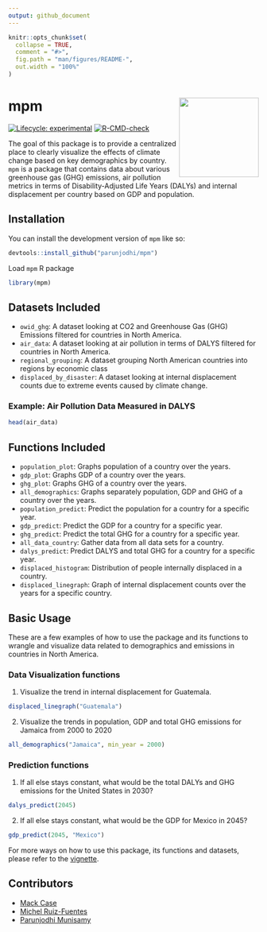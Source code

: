 ```yaml
---
output: github_document
---
```


<!-- README.md is generated from README.Rmd. Please edit that file -->

```r
knitr::opts_chunk$set(
  collapse = TRUE,
  comment = "#>",
  fig.path = "man/figures/README-",
  out.width = "100%"
)
```

# mpm <img src='data-raw/hex-mpm.png' align="right" height="160"/>

<!-- badges: start -->
[![Lifecycle: experimental](https://img.shields.io/badge/lifecycle-experimental-orange.svg)](https://lifecycle.r-lib.org/articles/stages.html#experimental)
[![R-CMD-check](https://github.com/parunjodhi/mpm/actions/workflows/R-CMD-check.yaml/badge.svg)](https://github.com/parunjodhi/mpm/actions/workflows/R-CMD-check.yaml)
<!-- [![CRAN status](https://www.r-pkg.org/badges/version/mpm)](https://CRAN.R-project.org/package=mpm) -->
<!-- badges: end -->

The goal of this package is to provide a centralized place to clearly visualize the effects of climate change based on key demographics by country. `mpm` is a package that contains data about various greenhouse gas (GHG) emissions, air pollution metrics in terms of Disability-Adjusted Life Years (DALYs) and internal displacement per country based on GDP and population.

## Installation

You can install the development version of `mpm` like so:

``` r
devtools::install_github("parunjodhi/mpm")
```

Load `mpm` R package
```r
library(mpm)
```

## Datasets Included
  + `owid_ghg`: A dataset looking at CO2 and Greenhouse Gas (GHG) Emissions filtered for countries in North America.
  + `air_data`: A dataset looking at air pollution in terms of DALYS filtered for countries in North America.
  + `regional_grouping`: A dataset grouping North American countries into regions by economic class
  + `displaced_by_disaster`: A dataset looking at internal displacement counts due to extreme events caused by climate change.
  
### Example: Air Pollution Data Measured in DALYS
```r
head(air_data)
```

## Functions Included
  + `population_plot`: Graphs population of a country over the years.
  + `gdp_plot`: Graphs GDP of a country over the years.
  + `ghg_plot`: Graphs GHG of a country over the years.
  + `all_demographics`: Graphs separately population, GDP and GHG of a country over the years.
  + `population_predict`: Predict the population for a country for a specific year.
  + `gdp_predict`: Predict the GDP for a country for a specific year.
  + `ghg_predict`: Predict the total GHG for a country for a specific year.
  + `all_data_country`: Gather data from all data sets for a country.
  + `dalys_predict`: Predict DALYS and total GHG for a country for a specific year.
  +  `displaced_histogram`: Distribution of people internally displaced in a country.
  + `displaced_linegraph`: Graph of internal displacement counts over the years for a specific country.
  
## Basic Usage
These are a few examples of how to use the package and its functions to wrangle and visualize data related to demographics and emissions in countries in North America.

### Data Visualization functions
  1. Visualize the trend in internal displacement for Guatemala.
```r
displaced_linegraph("Guatemala")
```

  2. Visualize the trends in population, GDP and total GHG emissions for Jamaica from 2000 to 2020
```r
all_demographics("Jamaica", min_year = 2000)
```

### Prediction functions
  1. If all else stays constant, what would be the total DALYs and GHG emissions for the United States in 2030?
```r
dalys_predict(2045)
```

  2. If all else stays constant, what would be the GDP for Mexico in 2045?
```r
gdp_predict(2045, "Mexico")
```

For more ways on how to use this package, its functions and datasets, please refer to the [vignette](https://github.com/parunjodhi/mpm/blob/main/vignettes/mpm.Rmd).

## Contributors
  - [Mack Case](https://github.com/mcase07)
  - [Michel Ruiz-Fuentes](https://github.com/michelruizfuentes)
  - [Parunjodhi Munisamy](https://github.com/parunjodhi)

